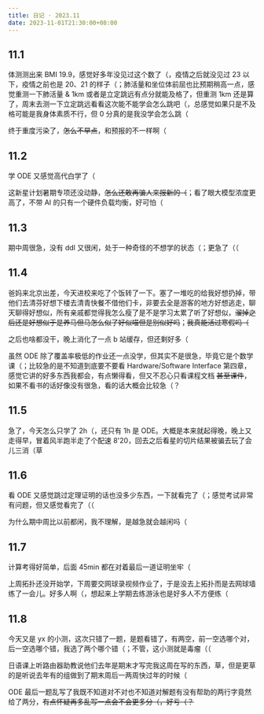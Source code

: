 ```yaml
---
title: 日记 · 2023.11
date: 2023-11-01T21:30:00+08:00
---
```


## 11.1

体测测出来 BMI 19.9，感觉好多年没见过这个数了（，疫情之后就没见过 23 以下，疫情之前也是 20、21 的样子（；肺活量和坐位体前屈也比预期稍高一点，感觉重测一下肺活量 & 1km 或者是立定跳远有点分就能及格了，但重测 1km 还是算了，周末去测一下立定跳远看看这次能不能学会怎么跳吧（，总感觉如果只是不及格可能是我身体素质不行，但 0 分真的是我没学会怎么跳（

终于重度污染了，~~怎么不早点~~，和预报的不一样啊（

## 11.2

学 ODE 又感觉高代白学了（

这新星计划暑期专项还没动静，~~怎么还敢再骗人来报新的（~~；看了眼大模型浓度更高了，不带 AI 的只有一个硬件负载均衡，好可怕（

## 11.3

期中周很急，没有 ddl 又很闲，处于一种奇怪的不想学的状态（；更急了（（

## 11.4

爸妈来北京出差，今天进校来吃了个饭转了一下。塞了一堆吃的给我好想扔掉，带他们去清芬好想下楼去清青快餐不借他们卡，非要去全是游客的地方好想逃走，聊天聊得好想似，所有亲戚都觉得我怎么瘦了是不是学习太累了听了好想似，~~溜掉之后还是好想似于是养马但马怎么似了好似喵但是别似好吗~~；~~我真能活过寒假吗（~~

之后也啥都没干，晚上消化了一点 b 站缓存，但还剩好多（

虽然 ODE 除了覆盖率极低的作业还一点没学，但其实不是很急，毕竟它是个数学课（；比较急的是不知道到底要不要看 Hardware/Software Interface 第四章，感觉它讲的好多东西我都会，有点懒得看，但又不忍心只看课程文档 ~~甚至课件~~，如果不看书的话好像没有很急，看的话大概会比较急（？

## 11.5

急了，今天怎么只学了 2h（，还只有 1h 是 ODE。大概是本来就起得晚，晚上又走得早，冒着风半跑半走了个配速 8'20，回去之后看星的切片结果被骗去玩了会儿三消（草

## 11.6

看 ODE 又感觉跳过定理证明的话也没多少东西，一下就看完了（；感觉考试非常有问题，但又感觉看完了（（

为什么期中周比以前都闲，我不理解，是越急就会越闲吗（

## 11.7

计算考得好简单，后面 45min 都在对着最后一道证明坐牢（

上周拓扑还没开始学，下周要交网球录视频作业了，于是没去上拓扑而是去网球墙练了一会儿。好多人啊（，想起来上学期去练游泳也是好多人不方便练（

## 11.8

今天又是 yx 的小测，这次只错了一题，是题看错了，有两空，前一空选哪个对，后一空选哪个错，我选了两个哪个错（；不管，这小测就是毒瘤（（

日语课上听路由器助教说他们去年是期末才写完我这周在写的东西，草，但是更草的是听说去年有的组做到了期末周后一两周快过年的时候（

ODE 最后一题乱写了我既不知道对不对也不知道对解题有没有帮助的两行字竟然给了两分，~~有点怀疑再多乱写一点会不会更多分（，好亏（？~~
